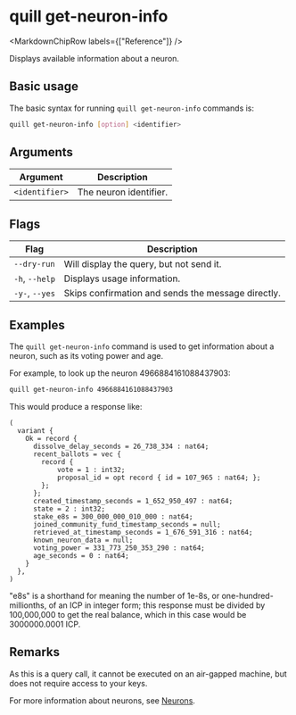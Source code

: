 
# quill get-neuron-info

<MarkdownChipRow labels={["Reference"]} />

Displays available information about a neuron.

## Basic usage

The basic syntax for running `quill get-neuron-info` commands is:

``` bash
quill get-neuron-info [option] <identifier>
```

## Arguments

| Argument       | Description            |
|----------------|------------------------|
| `<identifier>` | The neuron identifier. |

## Flags

| Flag           | Description                                        |
|----------------|----------------------------------------------------|
| `--dry-run`    | Will display the query, but not send it.           |
| `-h`, `--help` | Displays usage information.                        |
| `-y-`, `--yes` | Skips confirmation and sends the message directly. |

## Examples

The `quill get-neuron-info` command is used to get information about a neuron, such as its voting power and age.

For example, to look up the neuron 4966884161088437903:

```sh
quill get-neuron-info 4966884161088437903
```

This would produce a response like:

```candid
(
  variant {
    Ok = record {
      dissolve_delay_seconds = 26_738_334 : nat64;
      recent_ballots = vec {
        record {
            vote = 1 : int32;
            proposal_id = opt record { id = 107_965 : nat64; };
        };
      };
      created_timestamp_seconds = 1_652_950_497 : nat64;
      state = 2 : int32;
      stake_e8s = 300_000_000_010_000 : nat64;
      joined_community_fund_timestamp_seconds = null;
      retrieved_at_timestamp_seconds = 1_676_591_316 : nat64;
      known_neuron_data = null;
      voting_power = 331_773_250_353_290 : nat64;
      age_seconds = 0 : nat64;
    }
  },
)
```

"e8s" is a shorthand for meaning the number of 1e-8s, or one-hundred-millionths, of an ICP in integer form; this response must be divided by 100,000,000 to get the real balance, which in this case would be 3000000.0001 ICP.

## Remarks

As this is a query call, it cannot be executed on an air-gapped machine, but does not require access to your keys.

For more information about neurons, see [Neurons].

[Neurons]: https://thebigfile.com/docs/current/tokenomics/nns/nns-intro#neurons
